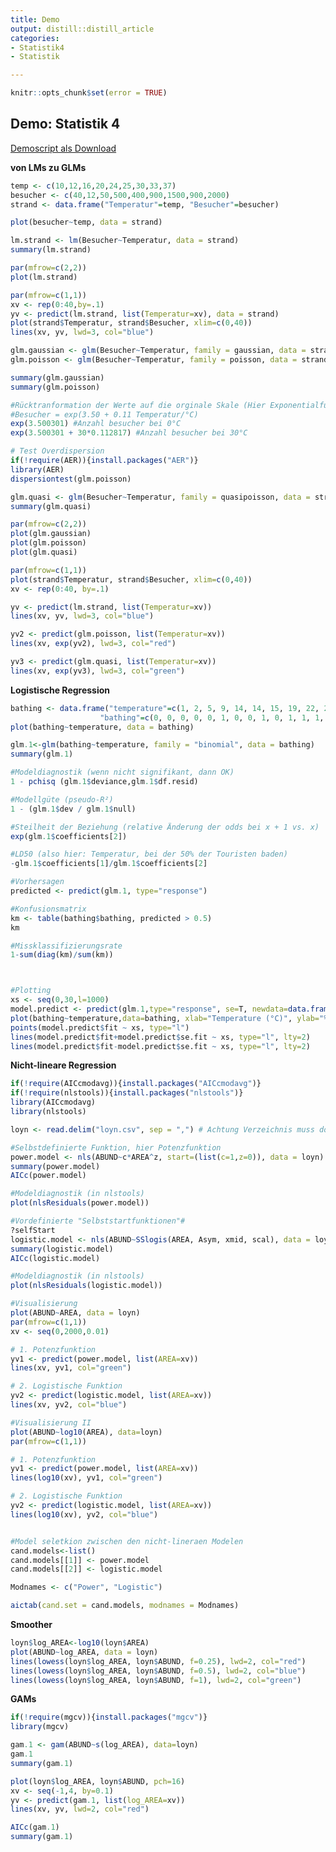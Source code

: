 ```yaml
---
title: Demo
output: distill::distill_article
categories:
- Statistik4
- Statistik

---
```


```r
knitr::opts_chunk$set(error = TRUE)
```

## Demo: Statistik 4

[Demoscript als Download](16_Statistik4/RFiles/Statistik_4_Demo_v.06.R)


__von LMs zu GLMs__

```r
temp <- c(10,12,16,20,24,25,30,33,37)
besucher <- c(40,12,50,500,400,900,1500,900,2000)
strand <- data.frame("Temperatur"=temp, "Besucher"=besucher)

plot(besucher~temp, data = strand)

lm.strand <- lm(Besucher~Temperatur, data = strand)
summary(lm.strand)

par(mfrow=c(2,2))
plot(lm.strand)

par(mfrow=c(1,1))
xv <- rep(0:40,by=.1)
yv <- predict(lm.strand, list(Temperatur=xv), data = strand)
plot(strand$Temperatur, strand$Besucher, xlim=c(0,40))
lines(xv, yv, lwd=3, col="blue")

glm.gaussian <- glm(Besucher~Temperatur, family = gaussian, data = strand)
glm.poisson <- glm(Besucher~Temperatur, family = poisson, data = strand)

summary(glm.gaussian)
summary(glm.poisson)

#Rücktranformation der Werte auf die orginale Skale (Hier Exponentialfunktion da family=possion als Link-Funktion den natürlichen Logarithmus (log) verwendet)
#Besucher = exp(3.50 + 0.11 Temperatur/°C)
exp(3.500301) #Anzahl besucher bei 0°C
exp(3.500301 + 30*0.112817) #Anzahl besucher bei 30°C

# Test Overdispersion
if(!require(AER)){install.packages("AER")}
library(AER)
dispersiontest(glm.poisson)

glm.quasi <- glm(Besucher~Temperatur, family = quasipoisson, data = strand)
summary(glm.quasi)

par(mfrow=c(2,2))
plot(glm.gaussian)
plot(glm.poisson)
plot(glm.quasi)

par(mfrow=c(1,1))
plot(strand$Temperatur, strand$Besucher, xlim=c(0,40))
xv <- rep(0:40, by=.1)

yv <- predict(lm.strand, list(Temperatur=xv))
lines(xv, yv, lwd=3, col="blue")

yv2 <- predict(glm.poisson, list(Temperatur=xv))
lines(xv, exp(yv2), lwd=3, col="red")

yv3 <- predict(glm.quasi, list(Temperatur=xv))
lines(xv, exp(yv3), lwd=3, col="green")

```


 __Logistische Regression__

```r
bathing <- data.frame("temperature"=c(1, 2, 5, 9, 14, 14, 15, 19, 22, 24, 25, 26, 27, 28, 29),
                    "bathing"=c(0, 0, 0, 0, 0, 1, 0, 0, 1, 0, 1, 1, 1, 1, 1))
plot(bathing~temperature, data = bathing)

glm.1<-glm(bathing~temperature, family = "binomial", data = bathing)
summary(glm.1)

#Modeldiagnostik (wenn nicht signifikant, dann OK)
1 - pchisq (glm.1$deviance,glm.1$df.resid)

#Modellgüte (pseudo-R²)
1 - (glm.1$dev / glm.1$null)

#Steilheit der Beziehung (relative Änderung der odds bei x + 1 vs. x)
exp(glm.1$coefficients[2])

#LD50 (also hier: Temperatur, bei der 50% der Touristen baden)
-glm.1$coefficients[1]/glm.1$coefficients[2]

#Vorhersagen
predicted <- predict(glm.1, type="response")

#Konfusionsmatrix
km <- table(bathing$bathing, predicted > 0.5)
km

#Missklassifizierungsrate
1-sum(diag(km)/sum(km))



#Plotting
xs <- seq(0,30,l=1000)
model.predict <- predict(glm.1,type="response", se=T, newdata=data.frame(temperature=xs))
plot(bathing~temperature,data=bathing, xlab="Temperature (°C)", ylab="% Bathing", pch=16, col="red")
points(model.predict$fit ~ xs, type="l")
lines(model.predict$fit+model.predict$se.fit ~ xs, type="l", lty=2)
lines(model.predict$fit-model.predict$se.fit ~ xs, type="l", lty=2)
```

 __Nicht-lineare Regression __

```r
if(!require(AICcmodavg)){install.packages("AICcmodavg")}
if(!require(nlstools)){install.packages("nlstools")}
library(AICcmodavg)
library(nlstools)

loyn <- read.delim("loyn.csv", sep = ",") # Achtung Verzeichnis muss dort gesetzt sein wo Daten sind

#Selbstdefinierte Funktion, hier Potenzfunktion
power.model <- nls(ABUND~c*AREA^z, start=(list(c=1,z=0)), data = loyn)
summary(power.model)
AICc(power.model)

#Modeldiagnostik (in nlstools)
plot(nlsResiduals(power.model))

#Vordefinierte "Selbststartfunktionen"#
?selfStart
logistic.model <- nls(ABUND~SSlogis(AREA, Asym, xmid, scal), data = loyn)
summary(logistic.model)
AICc(logistic.model)

#Modeldiagnostik (in nlstools)
plot(nlsResiduals(logistic.model))

#Visualisierung
plot(ABUND~AREA, data = loyn)
par(mfrow=c(1,1))
xv <- seq(0,2000,0.01)

# 1. Potenzfunktion
yv1 <- predict(power.model, list(AREA=xv))
lines(xv, yv1, col="green")

# 2. Logistische Funktion
yv2 <- predict(logistic.model, list(AREA=xv))
lines(xv, yv2, col="blue")

#Visualisierung II
plot(ABUND~log10(AREA), data=loyn)
par(mfrow=c(1,1))

# 1. Potenzfunktion
yv1 <- predict(power.model, list(AREA=xv))
lines(log10(xv), yv1, col="green")

# 2. Logistische Funktion
yv2 <- predict(logistic.model, list(AREA=xv))
lines(log10(xv), yv2, col="blue")


#Model seletkion zwischen den nicht-lineraen Modelen
cand.models<-list()
cand.models[[1]] <- power.model
cand.models[[2]] <- logistic.model

Modnames <- c("Power", "Logistic")

aictab(cand.set = cand.models, modnames = Modnames)
```

 __Smoother__

```r
loyn$log_AREA<-log10(loyn$AREA)       
plot(ABUND~log_AREA, data = loyn)
lines(lowess(loyn$log_AREA, loyn$ABUND, f=0.25), lwd=2, col="red")
lines(lowess(loyn$log_AREA, loyn$ABUND, f=0.5), lwd=2, col="blue")
lines(lowess(loyn$log_AREA, loyn$ABUND, f=1), lwd=2, col="green")
```

 __GAMs__

```r
if(!require(mgcv)){install.packages("mgcv")}
library(mgcv)

gam.1 <- gam(ABUND~s(log_AREA), data=loyn)
gam.1
summary(gam.1)

plot(loyn$log_AREA, loyn$ABUND, pch=16)
xv <- seq(-1,4, by=0.1)
yv <- predict(gam.1, list(log_AREA=xv))
lines(xv, yv, lwd=2, col="red")

AICc(gam.1)
summary(gam.1)
```
